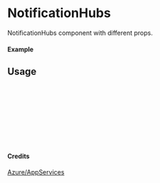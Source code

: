 
<Meta of={NotificationHubs} title="Azure/AppServices/NotificationHubs" />

# NotificationHubs

NotificationHubs component with different props.

#### Example

<Canvas of={NotificationHubs.Primary} />

## Usage

```ts
import { NotificationHubs } from "yadl-ui";

const Example = () => {
  return (
      <NotificationHubs />
  );
};

export default Example;
```

#### Credits
[Azure/AppServices](https://learn.microsoft.com/en-us/azure/architecture/icons/)
